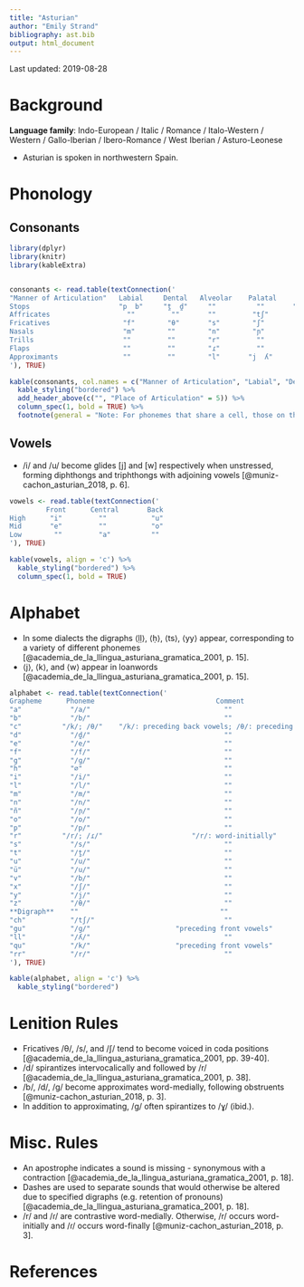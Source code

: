 ```yaml
---
title: "Asturian"
author: "Emily Strand"
bibliography: ast.bib
output: html_document
---
```


Last updated: 2019-08-28

# Background

**Language family**: Indo-European / Italic / Romance / Italo-Western / Western / Gallo-Iberian / Ibero-Romance / West Iberian / Asturo-Leonese

* Asturian is spoken in northwestern Spain.

# Phonology

## Consonants

```r

library(dplyr)
library(knitr)
library(kableExtra)


consonants <- read.table(textConnection('
"Manner of Articulation"   Labial     Dental   Alveolar    Palatal     Velar   
Stops                      "p  b"     "t̪  d̪"     ""          ""       "k  ɡ"
Affricates                   ""         ""       ""         "tʃ"        ""
Fricatives                  "f"        "θ"       "s"        "ʃ"         ""
Nasals                      "m"        ""        "n"        "ɲ"         ""
Trills                      ""         ""        "r"         ""         ""
Flaps                       ""         ""        "ɾ"         ""         ""
Approximants                ""         ""        "l"       "j  ʎ"       ""
'), TRUE)

kable(consonants, col.names = c("Manner of Articulation", "Labial", "Dental", "Alveolar", "Palatal", "Velar"), align = 'c') %>%
  kable_styling("bordered") %>%
  add_header_above(c("", "Place of Articulation" = 5)) %>%
  column_spec(1, bold = TRUE) %>%
  footnote(general = "Note: For phonemes that share a cell, those on the left are voiceless and those on the right are voiced. Both palatal approximants are voiced, but the one on the right is lateral.", general_title = "")
```


## Vowels

* /i/ and /u/ become glides [j] and [w] respectively when unstressed, forming diphthongs and triphthongs with adjoining vowels [@muniz-cachon_asturian_2018, p. 6].

```r

vowels <- read.table(textConnection('
         Front      Central       Back
High      "i"         ""           "u"
Mid       "e"         ""           "o"
Low        ""         "a"          ""
'), TRUE)

kable(vowels, align = 'c') %>%
  kable_styling("bordered") %>%
  column_spec(1, bold = TRUE)
```    

# Alphabet

* In some dialects the digraphs ⟨ḷḷ⟩, ⟨ḥ⟩, ⟨ts⟩, ⟨yy⟩ appear, corresponding to a variety of different phonemes [@academia_de_la_llingua_asturiana_gramatica_2001, p. 15].  
* ⟨j⟩, ⟨k⟩, and ⟨w⟩ appear in loanwords [@academia_de_la_llingua_asturiana_gramatica_2001, p. 15].   


```r

alphabet <- read.table(textConnection('
Grapheme      Phoneme                              Comment
"a"            "/a/"                                 ""
"b"            "/b/"                                 ""
"c"          "/k/; /θ/"    "/k/: preceding back vowels; /θ/: preceding front vowels"    
"d"            "/d̪/"                                 ""
"e"            "/e/"                                 ""
"f"            "/f/"                                 ""
"g"            "/ɡ/"                                 ""
"h"            "∅"                                   ""
"i"            "/i/"                                 ""
"l"            "/l/"                                 ""
"m"            "/m/"                                 ""
"n"            "/n/"                                 ""
"ñ"            "/ɲ/"                                 ""
"o"            "/o/"                                 ""
"p"            "/p/"                                 ""
"r"          "/r/; /ɾ/"                      "/r/: word-initially"    
"s"            "/s/"                                 ""
"t"            "/t̪/"                                 ""
"u"            "/u/"                                 ""
"ü"            "/u/"                                 ""
"v"            "/b/"                                 ""
"x"            "/ʃ/"                                 ""
"y"            "/j/"                                 ""
"z"            "/θ/"                                 ""
**Digraph**    ""                                   ""
"ch"           "/tʃ/"                                ""                          
"gu"           "/ɡ/"                     "preceding front vowels"
"ll"           "/ʎ/"                                 ""
"qu"           "/k/"                     "preceding front vowels"
"rr"           "/r/"                                 ""
'), TRUE)

kable(alphabet, align = 'c') %>%
  kable_styling("bordered")
```

# Lenition Rules

* Fricatives /θ/, /s/, and /ʃ/ tend to become voiced in coda positions [@academia_de_la_llingua_asturiana_gramatica_2001, pp. 39-40].  
* /d/ spirantizes intervocalically and followed by /r/ [@academia_de_la_llingua_asturiana_gramatica_2001, p. 38].  
* /b/, /d/, /ɡ/ become approximates word-medially, following obstruents [@muniz-cachon_asturian_2018, p. 3].    
* In addition to approximating, /ɡ/ often spirantizes to /ɣ/ (ibid.).  

# Misc. Rules

* An apostrophe indicates a sound is missing - synonymous with a contraction [@academia_de_la_llingua_asturiana_gramatica_2001, p. 18].  
* Dashes are used to separate sounds that would otherwise be altered due to specified digraphs (e.g. retention of pronouns) [@academia_de_la_llingua_asturiana_gramatica_2001, p. 18].  
* /r/ and /ɾ/ are contrastive word-medially. Otherwise, /r/ occurs word-initially and /ɾ/ occurs word-finally [@muniz-cachon_asturian_2018, p. 3].  

# References
